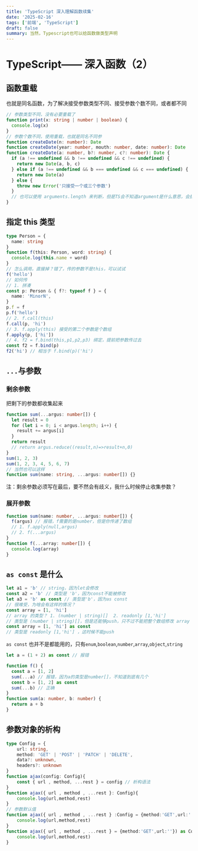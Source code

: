 ```yaml
---
title: 'TypeScript 深入理解函数续集'
date: '2025-02-16'
tags: ['前端', 'TypeScript']
draft: false
summary: 当然，Typescript也可以给函数做类型声明
---
```


# TypeScript—— 深入函数（2）

## 函数重载

也就是同名函数，为了解决接受参数类型不同、接受参数个数不同，或者都不同

```typescript
// 参数类型不同，没有必要重载了
function print(x: string | number | boolean) {
  console.log(x)
}
// 参数个数不同，使用重载，也就是同名不同参
function createDate(n: number): Date
function createDate(year: number, mouth: number, date: number): Date
function createDate(a: number, b?: number, c?: number): Date {
  if (a !== undefined && b !== undefined && c !== undefined) {
    return new Date(a, b, c)
  } else if (a !== undefined && b === undefined && c === undefined) {
    return new Date(a)
  } else {
    throw new Error('只接受一个或三个参数')
  }
  // 也可以使用 arguments.length 来判断，但是TS会不知道argument是什么意思，会报错，不推荐
}
```

## 指定 this 类型

```typescript
type Person = {
  name: string
}
function f(this: Person, word: string) {
  console.log(this.name + word)
}
// 怎么调用，直接掉？错了，传的参数不是this，可以试试
f('hello')
// 如何传
// 1. 拼凑
const p: Person & { f?: typeof f } = {
  name: 'MinorN',
}
p.f = f
p.f('hello')
// 2. f.call(this)
f.call(p, 'hi')
// 3. f.apply(this) 接受的第二个参数是个数组
f.apply(p, ['hi'])
// 4. f2 = f.bind(this,p1,p2,p3) 绑定，提前把参数传过去
const f2 = f.bind(p)
f2('hi') // 相当于 f.bind(p)('hi')
```

## `...`与参数

### 剩余参数

把剩下的参数都收集起来

```typescript
function sum(...argus: number[]) {
  let result = 0
  for (let i = 0; i < argus.length; i++) {
    result += argus[i]
  }
  return result
  // return argus.reduce((result,n)=>result+n,0)
}
sum(1, 2, 3)
sum(1, 2, 3, 4, 5, 6, 7)
// 当然也可以这样
function sum(name: string, ...argus: number[]) {}
```

注：剩余参数必须写在最后，要不然会有歧义，我什么时候停止收集参数？

### 展开参数

```typescript
function sum(name: number, ...argus: number[]) {
  f(argus) // 报错，f需要的是number，但是你传递了数组
  // 1. f.apply(null,argus)
  // 2. f(...argus)
}
function f(...array: number[]) {
  console.log(array)
}
```

## `as const` 是什么

```typescript
let a1 = 'b' // string，因为let会修改
const a2 = 'b' // 类型是 'b'，因为const不能被修改
let a3 = 'b' as const // 类型是'b'，因为as const
// 很难受，为啥会有这样的情况？
const array = [1, 'hi']
// array 的类型？ 1. (number | string)[]  2. readonly [1,'hi']
// 类型是 (number | string)[]，但是还能够push，只不过不能把整个数组修改 array = 100
const array = [1, 'hi'] as const
// 类型是 readonly [1,'hi'] ，这时候不能push
```

`as const` 也并不是都能用的，只有`enum`,`boolean`,`number`,`array`,`object`,`string`

```typescript
let a = (1 + 2) as const // 报错
```

```typescript
function f() {
  const a = [1, 2]
  sum(...a) // 报错，因为a的类型是number[]，不知道到底有几个
  const b = [1, 2] as const
  sum(...b) // 正确
}
function sum(a: number, b: number) {
  return a + b
}
```

## 参数对象的析构

```typescript
type Config = {
    url: string,
    method: 'GET' | 'POST' | 'PATCH' | 'DELETE',
    data?: unknown,
    headers?: unknown
}
function ajax(config: Config){
    const { url , method, ...rest } = config // 析构语法
}
function ajax({ url , method , ...rest }: Config){
    console.log(url,method,rest)
}
// 参数默认值
function ajax({ url , method , ...rest } :Config = {method:'GET',url:''}){
    console.log(url,method,rest)
}
function ajax({ url , method , ...rest } = {method:'GET',url:''}) as Config{
    console.log(url,method,rest)
}
```
